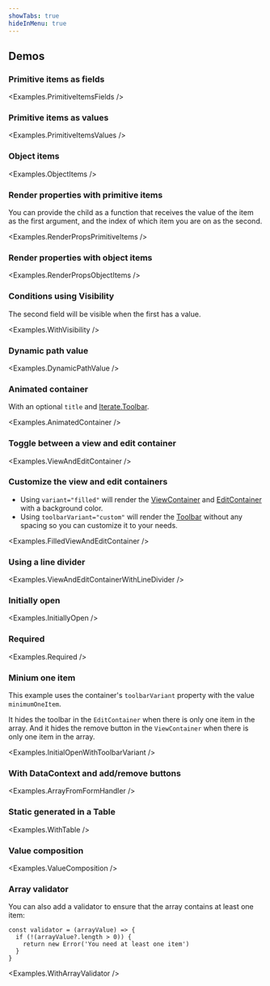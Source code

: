 ```yaml
---
showTabs: true
hideInMenu: true
---
```



## Demos

### Primitive items as fields

<Examples.PrimitiveItemsFields />

### Primitive items as values

<Examples.PrimitiveItemsValues />

### Object items

<Examples.ObjectItems />

### Render properties with primitive items

You can provide the child as a function that receives the value of the item as the first argument, and the index of which item you are on as the second.

<Examples.RenderPropsPrimitiveItems />

### Render properties with object items

<Examples.RenderPropsObjectItems />

### Conditions using Visibility

The second field will be visible when the first has a value.

<Examples.WithVisibility />

### Dynamic path value

<Examples.DynamicPathValue />

### Animated container

With an optional `title` and [Iterate.Toolbar](/uilib/extensions/forms/Iterate/Toolbar/).

<Examples.AnimatedContainer />

### Toggle between a view and edit container

<Examples.ViewAndEditContainer />

### Customize the view and edit containers

- Using `variant="filled"` will render the [ViewContainer](/uilib/extensions/forms/Iterate/ViewContainer) and [EditContainer](/uilib/extensions/forms/Iterate/EditContainer) with a background color.
- Using `toolbarVariant="custom"` will render the [Toolbar](/uilib/extensions/forms/Iterate/Toolbar/) without any spacing so you can customize it to your needs.

<Examples.FilledViewAndEditContainer />

### Using a line divider

<Examples.ViewAndEditContainerWithLineDivider />

### Initially open

<Examples.InitiallyOpen />

### Required

<Examples.Required />

### Minium one item

This example uses the container's `toolbarVariant` property with the value `minimumOneItem`.

It hides the toolbar in the `EditContainer` when there is only one item in the array. And it hides the remove button in the `ViewContainer` when there is only one item in the array.

<Examples.InitialOpenWithToolbarVariant />

### With DataContext and add/remove buttons

<Examples.ArrayFromFormHandler />

### Static generated in a Table

<Examples.WithTable />

### Value composition

<Examples.ValueComposition />

### Array validator

You can also add a validator to ensure that the array contains at least one item:

```tsx
const validator = (arrayValue) => {
  if (!(arrayValue?.length > 0)) {
    return new Error('You need at least one item')
  }
}
```

<Examples.WithArrayValidator />
